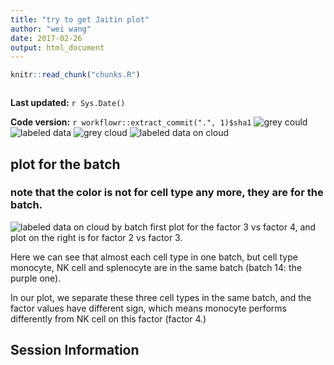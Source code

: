 ```yaml
---
title: "try to get Jaitin plot"
author: "wei wang"
date: 2017-02-26
output: html_document
---
```


```r
knitr::read_chunk("chunks.R")
```

```r
```

**Last updated:** `r Sys.Date()`

**Code version:** `r workflowr::extract_commit(".", 1)$sha1`
![grey could](figure/reproducemousespleen.Rmd/unnamed-chunk-11-1.png)
![labeled data](figure/reproducemousespleen.Rmd/unnamed-chunk-12-1.png)
![grey cloud](figure/reproducemousespleen.Rmd/greycloud.png)
![labeled data on cloud](figure/reproducemousespleen.Rmd/labeldcell.png)

## plot for the batch

### note that the color is not for cell type any more, they are for the batch.

![labeled data on cloud by batch](figure/reproducemousespleen.Rmd/unnamed-chunk-13-1.png)
first plot for the factor 3 vs factor 4, and plot on the right is for factor 2 vs factor 3.

Here we can see that almost each cell type in one batch, but cell type monocyte, NK cell and splenocyte are in the same batch (batch 14: the purple one). 

In our plot, we separate these three cell types in the same batch, and the factor values have different sign, which means monocyte performs differently from NK cell on this factor (factor 4.)

## Session Information

```r
```
